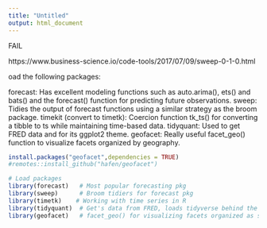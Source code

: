 ```yaml
---
title: "Untitled"
output: html_document
---
```

FAIL



https://www.business-science.io/code-tools/2017/07/09/sweep-0-1-0.html

oad the following packages:

forecast: Has excellent modeling functions such as auto.arima(), ets() and bats() and the forecast() function for predicting future observations.
sweep: Tidies the output of forecast functions using a similar strategy as the broom package.
timekit (convert to timetk): Coercion function tk_ts() for converting a tibble to ts while maintaining time-based data.
tidyquant: Used to get FRED data and for its ggplot2 theme.
geofacet: Really useful facet_geo() function to visualize facets organized by geography.
```r
install.packages("geofacet",dependencies = TRUE)
#remotes::install_github("hafen/geofacet")
```

```r

# Load packages
library(forecast)   # Most popular forecasting pkg
library(sweep)      # Broom tidiers for forecast pkg
library(timetk)    # Working with time series in R
library(tidyquant)  # Get's data from FRED, loads tidyverse behind the scenes
library(geofacet)   # facet_geo() for visualizing facets organized as states
```


```r
```


```r
```


```r
```


```r
```


```r
```


```r
```


```r
```


```r
```


```r
```


```r
```


```r
```

